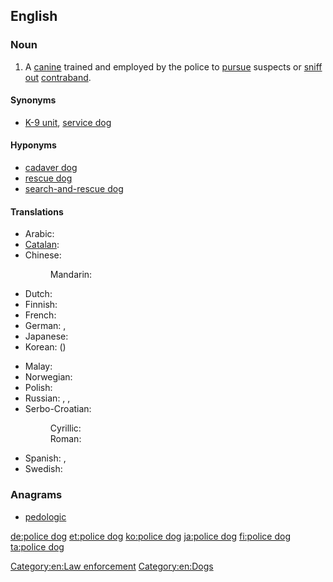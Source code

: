 ==English==
{{wikipedia}}

===Noun===
{{en-noun|head=[[police]] [[dog]]}}

# A [[canine]] trained and employed by the police to [[pursue]] suspects or [[sniff out]] [[contraband]].

====Synonyms====
* [[K-9 unit]], [[service dog]]

====Hyponyms====
* [[cadaver dog]]
* [[rescue dog]]
* [[search-and-rescue dog]]

====Translations====
{{trans-top|trained dog for police work}}
* Arabic: {{t-|ar|كلب بوليسي|m|tr=kalb buliisiy|sc=Arab}}
* [[Catalan]]: {{t-|ca|gos policia|m}}
* Chinese:
*: Mandarin: {{t|cmn|警犬|tr=jǐngquǎn|sc=Hani}}
* Dutch: {{t+|nl|politiehond}}
* Finnish: {{t+|fi|poliisikoira}}
* French: {{t-|fr|chien policier}}
* German: {{t-|de|Diensthund}}, {{t+|de|Polizeihund|m}}
* Japanese: {{t-|ja|警察犬|tr=けいさつけん, keisatsuken}}
* Korean: {{t-|ko|경찰견|tr=gyeongchalgyeon|sc=Kore}} ({{t+|ko|警察犬|sc=Kore}})
{{trans-mid}}
* Malay: {{t-|ms|anjing polis}}
* Norwegian: {{t-|no|politihund}}
* Polish: {{t+|pl|pies policyjny|m}}
* Russian: {{t-|ru|полицейская собака|f|tr=policéjskaja sobáka|sc=Cyrl}}, {{t-|ru|милицейская собака|f|tr=milicéjskaja sobáka|sc=Cyrl}} {{qualifier|USSR, Russia before 2011 rebranding}}, {{t-|ru|служебная собака|f|tr=služébnaja sobáka|sc=Cyrl}}
* Serbo-Croatian:
*: Cyrillic: {{t-|sh|полицијски пас|m}}
*: Roman: {{t-|sh|policijski pas|m}}
* Spanish: {{t-|es|perro policía|m}}, {{t-|es|perro policial|m}}
* Swedish: {{t-|sv|polishund|c}}
{{trans-bottom}}

===Anagrams===
* [[pedologic#English|pedologic]]

[[Category:en:Law enforcement]]
[[Category:en:Dogs]]

[[de:police dog]]
[[et:police dog]]
[[ko:police dog]]
[[ja:police dog]]
[[fi:police dog]]
[[ta:police dog]]